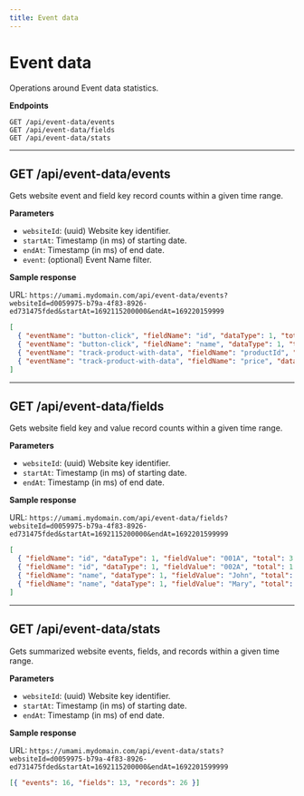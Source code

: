 ```yaml
---
title: Event data
---
```


# Event data

Operations around Event data statistics.

**Endpoints**

```text
GET /api/event-data/events
GET /api/event-data/fields
GET /api/event-data/stats
```

---

## GET /api/event-data/events

Gets website event and field key record counts within a given time range.

**Parameters**

- `websiteId`: (uuid) Website key identifier.
- `startAt`: Timestamp (in ms) of starting date.
- `endAt`: Timestamp (in ms) of end date.
- `event`: (optional) Event Name filter.

**Sample response**

URL: `https://umami.mydomain.com/api/event-data/events?websiteId=d0059975-b79a-4f83-8926-ed731475fded&startAt=1692115200000&endAt=169220159999`

```json
[
  { "eventName": "button-click", "fieldName": "id", "dataType": 1, "total": 4 },
  { "eventName": "button-click", "fieldName": "name", "dataType": 1, "total": 4 },
  { "eventName": "track-product-with-data", "fieldName": "productId", "dataType": 1, "total": 2 },
  { "eventName": "track-product-with-data", "fieldName": "price", "dataType": 2, "total": 2 }
]
```

---

## GET /api/event-data/fields

Gets website field key and value record counts within a given time range.

**Parameters**

- `websiteId`: (uuid) Website key identifier.
- `startAt`: Timestamp (in ms) of starting date.
- `endAt`: Timestamp (in ms) of end date.

**Sample response**

URL: `https://umami.mydomain.com/api/event-data/fields?websiteId=d0059975-b79a-4f83-8926-ed731475fded&startAt=1692115200000&endAt=1692201599999`

```json
[
  { "fieldName": "id", "dataType": 1, "fieldValue": "001A", "total": 3 },
  { "fieldName": "id", "dataType": 1, "fieldValue": "002A", "total": 1 },
  { "fieldName": "name", "dataType": 1, "fieldValue": "John", "total": 3 },
  { "fieldName": "name", "dataType": 1, "fieldValue": "Mary", "total": 1 }
]
```

---

## GET /api/event-data/stats

Gets summarized website events, fields, and records within a given time range.

**Parameters**

- `websiteId`: (uuid) Website key identifier.
- `startAt`: Timestamp (in ms) of starting date.
- `endAt`: Timestamp (in ms) of end date.

**Sample response**

URL: `https://umami.mydomain.com/api/event-data/stats?websiteId=d0059975-b79a-4f83-8926-ed731475fded&startAt=1692115200000&endAt=1692201599999`

```json
[{ "events": 16, "fields": 13, "records": 26 }]
```
